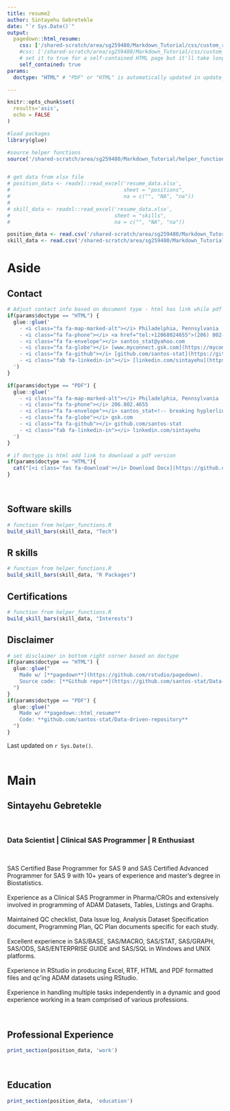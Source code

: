 ```yaml
---
title: resume2
author: Sintayehu Gebretekle
date: "`r Sys.Date()`"
output:
  pagedown::html_resume:
    css: ['/shared-scratch/area/sg259480/Markdown_Tutorial/css/custom_resume.css', '/shared-scratch/area/sg259480/Markdown_Tutorial/css/styles_html.css','resume']
    #css: ['/shared-scratch/area/sg259480/Markdown_Tutorial/css/custom_resume.css', '/shared-scratch/area/sg259480/Markdown_Tutorial/css/styles_pdf.css', 'resume']
    # set it to true for a self-contained HTML page but it'll take longer to render
    self_contained: true
params:
  doctype: "HTML" # "PDF" or "HTML" is automatically updated in update_resume.R 

---
```


```r
knitr::opts_chunk$set(
  results='asis', 
  echo = FALSE
)

#load packages
library(glue)

#source helper functions
source('/shared-scratch/area/sg259480/Markdown_Tutorial/helper_functions.R')


# get data from xlsx file
# position_data <- readxl::read_excel('resume_data.xlsx',
#                                     sheet = "positions",
#                                     na = c("", "NA", "na"))
# 
# skill_data <- readxl::read_excel('resume_data.xlsx',
#                                  sheet = "skills",
#                                  na = c("", "NA", "na"))

position_data <- read.csv('/shared-scratch/area/sg259480/Markdown_Tutorial/data/position_data.csv', stringsAsFactors = F)
skill_data <- read.csv('/shared-scratch/area/sg259480/Markdown_Tutorial/data/skill_data.csv', stringsAsFactors = F)
```


Aside
================================================================================


Contact {#contact}
--------------------------------------------------------------------------------

```r

# Adjust contact info based on document type - html has link while pdf does not
if(params$doctype == "HTML") {
  glue::glue('
    - <i class="fa fa-map-marked-alt"></i> Philadelphia, Pennsylvania
    - <i class="fa fa-phone"></i> <a href="tel:+12068024655">(206) 802-4655</a>
    - <i class="fa fa-envelope"></i> santos_stat@yahoo.com
    - <i class="fa fa-globe"></i> [www.myconnect.gsk.com](https://myconnect.gsk.com/sites/modern#)
    - <i class="fa fa-github"></i> [github.com/santos-stat](https://github.com/santos-stat)
    - <i class="fab fa-linkedin-in"></i> [linkedin.com/sintayehu](https://www.linkedin.com/in/sintayehu-gebretekle-7492a727/)
  ')
} 

if(params$doctype == "PDF") {
  glue::glue('
    - <i class="fa fa-map-marked-alt"></i> Philadelphia, Pennsylvania
    - <i class="fa fa-phone"></i> 206.802.4655
    - <i class="fa fa-envelope"></i> santos_stat<!-- breaking hyplerlink -->@yahoo.com
    - <i class="fa fa-globe"></i> gsk.com
    - <i class="fa fa-github"></i> github.com/santos-stat
    - <i class="fab fa-linkedin-in"></i> linkedin.com/sintayehu
  ')
}

```



```r
# if doctype is html add link to download a pdf version
if(params$doctype == "HTML"){
  cat("[<i class='fas fa-download'></i> Download Docx](https://github.com/santos-stat/Data-driven-repository/raw/main/resume2.docx)")
}

```

<br>


Software skills {#skills}
--------------------------------------------------------------------------------

```r

# function from helper_functions.R
build_skill_bars(skill_data, "Tech")

```

R skills {#rpackages}
--------------------------------------------------------------------------------

```r

# function from helper_functions.R
build_skill_bars(skill_data, "R Packages")

```

Certifications  {#interests}
--------------------------------------------------------------------------------

```r

# function from helper_functions.R
build_skill_bars(skill_data, "Interests")

```


Disclaimer {#disclaimer}
--------------------------------------------------------------------------------


```r

# set disclaimer in bottom right corner based on doctype
if(params$doctype == "HTML") {
  glue::glue("
    Made w/ [**pagedown**](https://github.com/rstudio/pagedown).   
    Source code: [**Github repo**](https://github.com/santos-stat/Data-driven-repository).
  ")
} 
if(params$doctype == "PDF") {
  glue::glue("
    Made w/ **pagedown::html_resume**
    Code: **github.com/santos-stat/Data-driven-repository** 
  ")
}
```


Last updated on `r Sys.Date()`.
<br>
<br>


Main
================================================================================


Sintayehu Gebretekle {#title}
--------------------------------------------------------------------------------
<br>

### Data Scientist  |  Clinical SAS Programmer  |  R Enthusiast

<br>

SAS Certified Base Programmer for SAS 9 and SAS Certified Advanced Programmer for SAS 9 with 10+ years of experience and master’s degree in Biostatistics.<br><br>
Experience as a Clinical SAS Programmer in Pharma/CROs and extensively involved in programming of ADAM Datasets, Tables, Listings and Graphs.<br><br>
Maintained QC checklist, Data Issue log, Analysis Dataset Specification document, Programming Plan, QC Plan documents specific for each study.<br><br>
Excellent experience in SAS/BASE, SAS/MACRO, SAS/STAT, SAS/GRAPH, SAS/ODS, SAS/ENTERPRISE GUIDE and SAS/SQL in Windows and UNIX platforms.<br><br>
Experience in RStudio in producing Excel, RTF, HTML and PDF formatted files and qc’ing ADAM datasets using RStudio.<br><br>
Experience in handling multiple tasks independently in a dynamic and good experience working in a team comprised of various professions.

<br>

Professional Experience {data-icon=suitcase}
--------------------------------------------------------------------------------

```r
print_section(position_data, 'work')
```

<br>


Education {data-icon=graduation-cap data-concise=true}
--------------------------------------------------------------------------------

```r
print_section(position_data, 'education')
```
